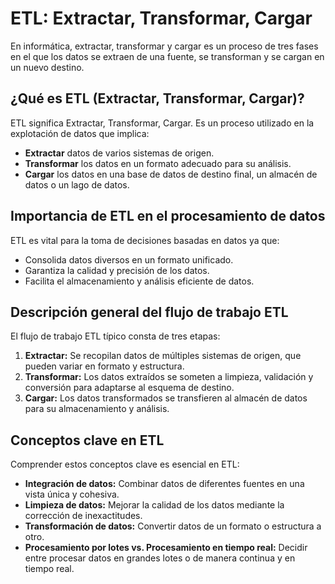 # ETL: Extractar, Transformar, Cargar

En informática, extractar, transformar y cargar es un proceso de tres fases en el que los datos se extraen de una fuente, se transforman y se cargan en un nuevo destino.

## ¿Qué es ETL (Extractar, Transformar, Cargar)?

ETL significa Extractar, Transformar, Cargar. Es un proceso utilizado en la explotación de datos que implica:

- **Extractar** datos de varios sistemas de origen.
- **Transformar** los datos en un formato adecuado para su análisis.
- **Cargar** los datos en una base de datos de destino final, un almacén de datos o un lago de datos.

## Importancia de ETL en el procesamiento de datos

ETL es vital para la toma de decisiones basadas en datos ya que:

- Consolida datos diversos en un formato unificado.
- Garantiza la calidad y precisión de los datos.
- Facilita el almacenamiento y análisis eficiente de datos.

## Descripción general del flujo de trabajo ETL

El flujo de trabajo ETL típico consta de tres etapas:

1. **Extractar:** Se recopilan datos de múltiples sistemas de origen, que pueden variar en formato y estructura.
2. **Transformar:** Los datos extraídos se someten a limpieza, validación y conversión para adaptarse al esquema de destino.
3. **Cargar:** Los datos transformados se transfieren al almacén de datos para su almacenamiento y análisis.

## Conceptos clave en ETL

Comprender estos conceptos clave es esencial en ETL:

- **Integración de datos:** Combinar datos de diferentes fuentes en una vista única y cohesiva.
- **Limpieza de datos:** Mejorar la calidad de los datos mediante la corrección de inexactitudes.
- **Transformación de datos:** Convertir datos de un formato o estructura a otro.
- **Procesamiento por lotes vs. Procesamiento en tiempo real:** Decidir entre procesar datos en grandes lotes o de manera continua y en tiempo real.